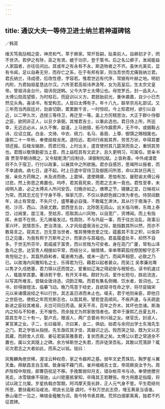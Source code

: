 ```yaml
---
---
---
```

title: 通议大夫一等侍卫进士纳兰君神道碑铭
---




／韩菼

维天笃我劢相之臣，神灵和气，萃于厥家。常开哲嗣，趾美前人。自厥初才子，罔不世济。若伊之有陟，巫之有贤。媲于功宗，登于策书。后之名公卿子，发闻能益人家国者，亦往往间出。其或年之有永有不永，斯造物者之不齐。虽休光美实，显有令闻，足以自寿无穷，而存亡之系，在于有邦有家，则当吾世而尤痛我纳兰君。君氏纳兰，讳成德，后改性德，字容若。惟君世远有代序，常据有叶赫之地。明初内附，为君始祖星恳达尔汉。六传至君高祖讳养汲弩，女为高皇后，生太宗文皇帝。曾祖讳金台什。祖讳倪迓韩。父今大学士太傅公也。母觉罗氏，封一品夫人。太傅公勋高望鉅，为时柱石，而庭训以义方。君胚胎前光，重休袭嘉，自少小已杰然见头角。喜读书，有堂构志。人皆曰太傅有子。年十八九，联举京兆礼部试。又三年而当丙辰廷对，劲直切劘，累累数千言，一时惊叹。今上知君材，欲引以自近，以二甲久次，选授三等侍卫，再迁至一等。盖上方厉精思治，大正于群仆侍御之臣，欲罔非正人，以旦夕承弼。其惟君吉士，以重此选也。君日侍上所，所巡幸，无近远必从，从久不懈，益谨。上马驰猎，拓弓作霹雳声，无不中。或据鞍占诗，应诏立就。白金、文绮、中衣、佩刀、名马、香扇、上尊、御馔之赐相属也。康熙二十一年秋，奉使觇梭龙羌。道险远，君间行疾抵其界，劳苦万状，卒得其要领还报。后梭龙输款，而君已殁，上时出关，遣宫使拊其几筵哭而告之，重悯其劳也。君既以敬慎勤密当上意，而上益稔其有文武才。且久更明习，可属任。尝亲书唐 贾至早朝诗赐之，又令赋乾清门应制诗，译御制松赋。上皆称善。中外咸谓君将不久于宿卫，行付以政事，以展其中之所欲施。君亦自感厉，思竭所以报者，而不幸遽病。病七日，遂不起。时上日遣中官侍卫及御医问所苦，命以其状日再三报，亲处方药赐之，未及进而绝。上震悼，遣使赐奠，恩恤有加，屡慰谕太傅公毋过悲。然上弥思之弗置也。呜呼，君其竟死矣，而君之志未一竟也。君性至孝，未闿明入直，必之太傅夫人所问安否。归晚亦如之。燠寒之节，寝膳之宜，日候视以为常。而其志尤在于守身不辱，保家亢宗，不仅以承颜色娱口体为孝也。侍禁闼数年，进止有常度，不失尺寸。盛寒暑必自强，不敢辄乞澣沐。其从行于南海子、西苑、沙河、西山、汤泉尤数。尝西登五台，北陟医无闾山，出关临乌喇，东南上泰岱，过阙里，度江淮，至姑苏，揽取其山川风物，以自宽广，资博闻。而上有指挥，未尝不在侧，无几微毫发过。性周防，不与外庭一事，而于往古治乱，政事沿革兴坏，民情苦乐，吏治清浊，人才风俗盛衰消长之际，能指数其所以然，而亦不敢易言之。窥其志，岂无意当世者，惟其惓惓忠爱之忱，蕴蓄其不言之积，以俟异日之见庸，为我有邦于万斯年之计，而家亦与其福也。君虽履盛处丰，抑然不自多。于世无所芬华，若戚戚于富贵，而以贫贱为可安者。身在高门广厦，常有山泽鱼鸟之思。达官贵人相接如平常，而结分义，输情愫，率单寒羁孤侘傺困郁守志不肯悦俗之士。其翕热趋和者，辄谢弗为通。或未一造门，而闻声相思，必致之乃已。以故海内风雅知名之士，乐得君为归，藉君以起者甚众。而吴江 吴孝廉兆骞以隽才久戍绝塞，君力赎以还而馆之，爱重如辽海之得幼安与根矩也。读书机速过人，辄能举其要。著诗若干卷，有开天丰格。颇好为词，爱作长短句，跌宕流连，以写其所难言。尝辑全唐诗选，词韵正略。而君有集名侧帽、饮水者，皆词也。工书，妙得拨镫法，临摹飞动。晚乃笃意于经史，且欲窥寻性命之学，将尽裒辑宋 元以来诸儒说经之书以行世。其志盖日进而未止也。嗟夫，君于地则亲臣，即他日之世臣也。使假之年而充斯志也，以竟其用，譬若登高顺风，不疾声速，与夫疏逖新进之臣较其难易，夫岂可同日而语。昊天不吊，百年之乔木，其坏也忽诸。斯海内之知与不知者，无不摧伤，而余独尤为邦家致惜者也。君卒于康熙乙丑夏五月，距其生年三十有一。娶卢氏，赠淑人，两广总督尚书兴祖之女。继官氏，封淑人，某官某之女。子二，长曰福哥，次曰某，女二，俱幼。始君与余同出学士东海先生之门。君之学皆从指授。先生亟叹其才佳，其器识之远。殁而哭之恸，既为文以志其藏，而顾舍人贞观、姜征君宸英雅善君，复状而表之矣。太傅公以君之常道余不置也，属以文其隧上之碑。余方悼斯世之失君，而非徒哭吾私，其敢以荒落辞？辄论次君志之大者如此，而系之以铭。铭曰：

凤觜麟角绝世稀，渥洼云种权奇，家之令器邦之基。弱年文史贯珠玑，胸罗星斗翼天垂。拜献昌言白玉墀。致身端不藉门资。雀弁峨峨吉士宜，帝简厥良汝予为。周庐陛桓中矩规，郎曹窃视足不移。手挽繁弱仰月支，错杂帐帟书与诗。奉使绝徼穷羌氐，冰雪皲瘃不宿驰，山川阸塞抵掌知，卒降其王若鞭笞。帝方用嘉足指麾，将试以政工允厘。岁星执戟亦暂期，阿鸿摩天竟长辞，正人元气身不訾。平生菀结何所思，要扶羲和浴咸池，明良长见唐 虞时。千秋万世此志赍，埋玉黄泉当语谁。泰山毫芒一见之，琳琅金薤散为词，我今特书表其微。荒郊白烟冢离离，独君不朽征君碑。